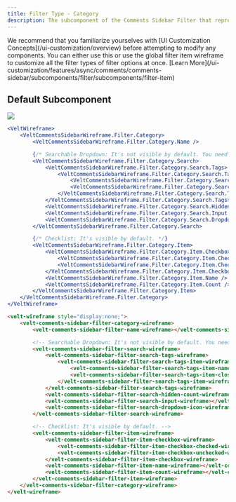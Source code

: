 ```yaml
---
title: Filter Type - Category
description: The subcomponent of the Comments Sidebar Filter that represents the Category
---
```


<Note>
We recommend that you familiarize yourselves with [UI Customization Concepts](/ui-customization/overview) before attempting to modify any components.
</Note>

<Warning>
You can either use this or use the global filter item wireframe to customize all the filter types of filter options at once. [Learn More](/ui-customization/features/async/comments/comments-sidebar/subcomponents/filter/subcomponents/filter-item)
</Warning>


## Default Subcomponent

![](/images/customization/filter-category.png)
<RequestExample>
```jsx React / Next.js
<VeltWireframe>
    <VeltCommentsSidebarWireframe.Filter.Category>
        <VeltCommentsSidebarWireframe.Filter.Category.Name />

        {/* Searchable Dropdown: It's not visible by default. You need to add the wireframe to the sidebar. */}
        <VeltCommentsSidebarWireframe.Filter.Category.Search>
            <VeltCommentsSidebarWireframe.Filter.Category.Search.Tags>
                <VeltCommentsSidebarWireframe.Filter.Category.Search.Tags.Item>
                    <VeltCommentsSidebarWireframe.Filter.Category.Search.Tags.Item.Name />
                    <VeltCommentsSidebarWireframe.Filter.Category.Search.Tags.Item.Close />
                </VeltCommentsSidebarWireframe.Filter.Category.Search.Tags.Item>
            </VeltCommentsSidebarWireframe.Filter.Category.Search.Tags>
            <VeltCommentsSidebarWireframe.Filter.Category.Search.HiddenCount />
            <VeltCommentsSidebarWireframe.Filter.Category.Search.Input />
            <VeltCommentsSidebarWireframe.Filter.Category.Search.DropdownIcon />
        </VeltCommentsSidebarWireframe.Filter.Category.Search>

        {/* Checklist: It's visible by default. */}
        <VeltCommentsSidebarWireframe.Filter.Category.Item>
            <VeltCommentsSidebarWireframe.Filter.Category.Item.Checkbox>
                <VeltCommentsSidebarWireframe.Filter.Category.Item.Checkbox.Checked />
                <VeltCommentsSidebarWireframe.Filter.Category.Item.Checkbox.Unchecked />
            </VeltCommentsSidebarWireframe.Filter.Category.Item.Checkbox>
            <VeltCommentsSidebarWireframe.Filter.Category.Item.Name />
            <VeltCommentsSidebarWireframe.Filter.Category.Item.Count />
        </VeltCommentsSidebarWireframe.Filter.Category.Item>
    </VeltCommentsSidebarWireframe.Filter.Category>
</VeltWireframe>
```


```HTML HTML
<velt-wireframe style="display:none;">
    <velt-comments-sidebar-filter-category-wireframe>
        <velt-comments-sidebar-filter-name-wireframe></velt-comments-sidebar-filter-name-wireframe>

        <!-- Searchable Dropdown: It's not visible by default. You need to add the wireframe to the sidebar. -->
        <velt-comments-sidebar-filter-search-wireframe>
            <velt-comments-sidebar-filter-search-tags-wireframe>
                <velt-comments-sidebar-filter-search-tags-item-wireframe>
                    <velt-comments-sidebar-filter-search-tags-item-name-wireframe></velt-comments-sidebar-filter-search-tags-item-name-wireframe>
                    <velt-comments-sidebar-filter-search-tags-item-close-wireframe></velt-comments-sidebar-filter-search-tags-item-close-wireframe>
                </velt-comments-sidebar-filter-search-tags-item-wireframe>
            </velt-comments-sidebar-filter-search-tags-wireframe>
            <velt-comments-sidebar-filter-search-hidden-count-wireframe></velt-comments-sidebar-filter-search-hidden-count-wireframe>
            <velt-comments-sidebar-filter-search-input-wireframe></velt-comments-sidebar-filter-search-input-wireframe>
            <velt-comments-sidebar-filter-search-dropdown-icon-wireframe></velt-comments-sidebar-filter-search-dropdown-icon-wireframe>
        </velt-comments-sidebar-filter-search-wireframe>

        <!-- Checklist: It's visible by default. -->
        <velt-comments-sidebar-filter-item-wireframe>
            <velt-comments-sidebar-filter-item-checkbox-wireframe>
                <velt-comments-sidebar-filter-item-checkbox-checked-wireframe></velt-comments-sidebar-filter-item-checkbox-checked-wireframe>
                <velt-comments-sidebar-filter-item-checkbox-unchecked-wireframe></velt-comments-sidebar-filter-item-checkbox-unchecked-wireframe>
            </velt-comments-sidebar-filter-item-checkbox-wireframe>
            <velt-comments-sidebar-filter-item-name-wireframe></velt-comments-sidebar-filter-item-name-wireframe>
            <velt-comments-sidebar-filter-item-count-wireframe></velt-comments-sidebar-filter-item-count-wireframe>
        </velt-comments-sidebar-filter-item-wireframe>
    </velt-comments-sidebar-filter-category-wireframe>
</velt-wireframe>
```

</RequestExample>
